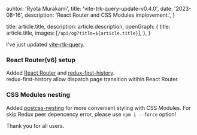 
  auhtor: 'Ryota Murakami',
  title: 'vite-trk-query-update-v0.4.0',
  date: '2023-08-16',
  description: 'React Router and CSS Modules implovement.',
}

  title: article.title,
  description: article.description,
  openGraph: {
    title: article.title,
    images: [`/api/og?title=${article.title}`],
  },
}


I've just updated [vite-rtk-query](https://github.com/laststance/vite-rtk-query).

### React Router(v6) setup

Added [React Router](https://reactrouter.com/en/main) and [redux-first-history](https://github.com/salvoravida/redux-first-history).\
redux-first-history allow dispatch page transition witihin React Router.

### CSS Modules nesting

Added [postcss-nesting](https://www.npmjs.com/package/postcss-nesting) for more convenient styling with CSS Modules.
For skip Redux peer depencency error, please use `npm i --force` option!

Thank you for all users.
